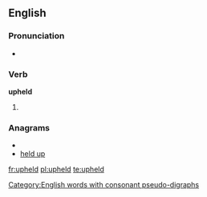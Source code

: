 ==English==

===Pronunciation===
* {{IPA|/ʌp'hεld/}}
*: {{rhymes|ɛld}}

===Verb===
'''upheld'''

# {{past of| [[uphold]]}}

===Anagrams===
* {{alphagram|dehlpu}}
* [[held up#English|held up]]

[[Category:English words with consonant pseudo-digraphs]]

[[fr:upheld]]
[[pl:upheld]]
[[te:upheld]]